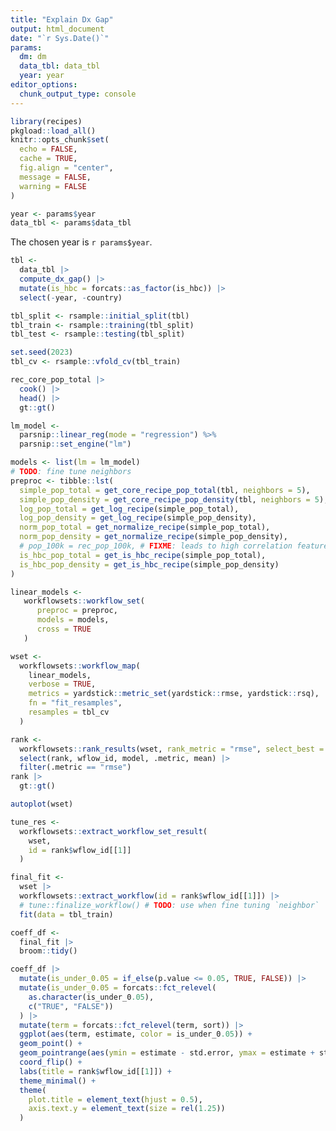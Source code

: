 ```yaml
---
title: "Explain Dx Gap"
output: html_document
date: "`r Sys.Date()`"
params:
  dm: dm
  data_tbl: data_tbl
  year: year
editor_options: 
  chunk_output_type: console
---
```


```r
library(recipes)
pkgload::load_all()
knitr::opts_chunk$set(
  echo = FALSE, 
  cache = TRUE, 
  fig.align = "center", 
  message = FALSE, 
  warning = FALSE
)
```

```r
year <- params$year
data_tbl <- params$data_tbl
```

The chosen year is `r params$year`.

```r
tbl <- 
  data_tbl |> 
  compute_dx_gap() |> 
  mutate(is_hbc = forcats::as_factor(is_hbc)) |> 
  select(-year, -country)
```

```r
tbl_split <- rsample::initial_split(tbl)
tbl_train <- rsample::training(tbl_split)
tbl_test <- rsample::testing(tbl_split)
```

```r
set.seed(2023)
tbl_cv <- rsample::vfold_cv(tbl_train)
```

```r
rec_core_pop_total |> 
  cook() |> 
  head() |> 
  gt::gt()
```

```r
lm_model <-
  parsnip::linear_reg(mode = "regression") %>%
  parsnip::set_engine("lm")
```

```r
models <- list(lm = lm_model)
# TODO: fine tune neighbors
preproc <- tibble::lst(
  simple_pop_total = get_core_recipe_pop_total(tbl, neighbors = 5),
  simple_pop_density = get_core_recipe_pop_density(tbl, neighbors = 5),
  log_pop_total = get_log_recipe(simple_pop_total),
  log_pop_density = get_log_recipe(simple_pop_density),
  norm_pop_total = get_normalize_recipe(simple_pop_total),
  norm_pop_density = get_normalize_recipe(simple_pop_density),
  # pop_100k = rec_pop_100k, # FIXME: leads to high correlation features
  is_hbc_pop_total = get_is_hbc_recipe(simple_pop_total),
  is_hbc_pop_density = get_is_hbc_recipe(simple_pop_density)
)
```

```r
linear_models <- 
   workflowsets::workflow_set(
      preproc = preproc,
      models = models,
      cross = TRUE
   ) 
```

```r
wset <- 
  workflowsets::workflow_map(
    linear_models, 
    verbose = TRUE,
    metrics = yardstick::metric_set(yardstick::rmse, yardstick::rsq),
    fn = "fit_resamples",
    resamples = tbl_cv
  )
```

```r
rank <- 
  workflowsets::rank_results(wset, rank_metric = "rmse", select_best = TRUE) |> 
  select(rank, wflow_id, model, .metric, mean) |> 
  filter(.metric == "rmse")
rank |> 
  gt::gt()
```

```r
autoplot(wset)
```

```r
tune_res <- 
  workflowsets::extract_workflow_set_result(
    wset, 
    id = rank$wflow_id[[1]]
  ) 
```

```r
final_fit <- 
  wset |> 
  workflowsets::extract_workflow(id = rank$wflow_id[[1]]) |> 
  # tune::finalize_workflow() # TODO: use when fine tuning `neighbor`
  fit(data = tbl_train)
```

```r
coeff_df <- 
  final_fit |> 
  broom::tidy() 

coeff_df |> 
  mutate(is_under_0.05 = if_else(p.value <= 0.05, TRUE, FALSE)) |> 
  mutate(is_under_0.05 = forcats::fct_relevel(
    as.character(is_under_0.05), 
    c("TRUE", "FALSE"))
  ) |> 
  mutate(term = forcats::fct_relevel(term, sort)) |> 
  ggplot(aes(term, estimate, color = is_under_0.05)) +
  geom_point() +
  geom_pointrange(aes(ymin = estimate - std.error, ymax = estimate + std.error)) +
  coord_flip() +
  labs(title = rank$wflow_id[[1]]) +
  theme_minimal() +
  theme(
    plot.title = element_text(hjust = 0.5), 
    axis.text.y = element_text(size = rel(1.25))
  )
```
